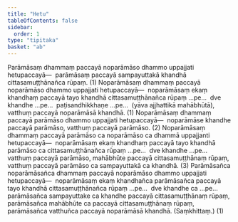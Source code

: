 ```yaml
---
title: "Hetu"
tableOfContents: false
sidebar:
  order: 1
type: "tipitaka"
basket: "ab"
---
```



<DynamicBreadcrumb />

<Division number="10">

<Paragraph number="2144">
Parāmāsaṃ dhammaṃ paccayā noparāmāso dhammo uppajjati hetupaccayā—  parāmāsaṃ paccayā sampayuttakā khandhā cittasamuṭṭhānañca rūpaṃ. (1)
</Paragraph>

<Paragraph number="2145">
Noparāmāsaṃ dhammaṃ paccayā noparāmāso dhammo uppajjati hetupaccayā—  noparāmāsaṃ ekaṃ khandhaṃ paccayā tayo khandhā cittasamuṭṭhānañca rūpaṃ …pe…  dve khandhe …pe…  paṭisandhikkhaṇe …pe…  (yāva ajjhattikā mahābhūtā), vatthuṃ paccayā noparāmāsā khandhā. (1)
</Paragraph>

<Paragraph number="2146">
Noparāmāsaṃ dhammaṃ paccayā parāmāso dhammo uppajjati hetupaccayā—  noparāmāse khandhe paccayā parāmāso, vatthuṃ paccayā parāmāso. (2)
</Paragraph>

<Paragraph number="2147">
Noparāmāsaṃ dhammaṃ paccayā parāmāso ca noparāmāso ca dhammā uppajjanti hetupaccayā—  noparāmāsaṃ ekaṃ khandhaṃ paccayā tayo khandhā parāmāso ca cittasamuṭṭhānañca rūpaṃ …pe…  dve khandhe …pe…  vatthuṃ paccayā parāmāso, mahābhūte paccayā cittasamuṭṭhānaṃ rūpaṃ, vatthuṃ paccayā parāmāso ca sampayuttakā ca khandhā. (3)
</Paragraph>

</Division>
<Division number="11">

<Paragraph number="2148">
Parāmāsañca noparāmāsañca dhammaṃ paccayā noparāmāso dhammo uppajjati hetupaccayā—  noparāmāsaṃ ekaṃ khandhañca parāmāsañca paccayā tayo khandhā cittasamuṭṭhānañca rūpaṃ …pe…  dve khandhe ca …pe…  parāmāsañca sampayuttake ca khandhe paccayā cittasamuṭṭhānaṃ rūpaṃ, parāmāsañca mahābhūte ca paccayā cittasamuṭṭhānaṃ rūpaṃ, parāmāsañca vatthuñca paccayā noparāmāsā khandhā. (Saṃkhittaṃ.) (1)
</Paragraph>
</Division>